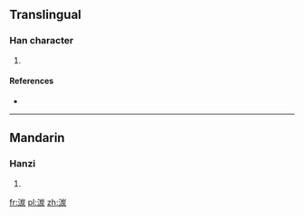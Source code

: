 ==Translingual==

===Han character===
{{Han char|rn=85|rad=水|as=09|sn=12|four=3218<sub>9</sub>|canj=水山一火 (EUMF)}}

# {{defn|Han|sort=水09}}

====References====
* {{Han ref|kx=0637.220|dkj=17851|dj=1044.170|hdz=31678.010|uh=6E60|ud=28256|bh=DA45|bd=55877}}

----

==Mandarin==

===Hanzi===
{{cmn-hanzi|pin=[[hūn]] ([[hun1]]), [[tàn]] ([[tan4]])|wg=hun<sup>1</sup>, t'an<sup>4</sup>}}

# {{defn|lang=cmn|sort=水09}}

[[fr:湠]]
[[pl:湠]]
[[zh:湠]]